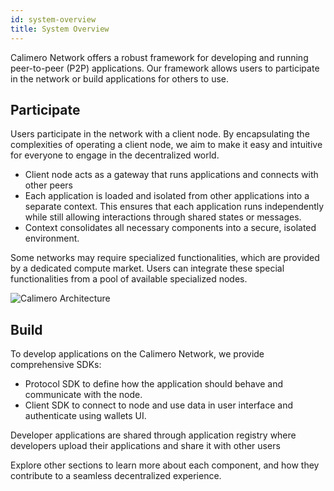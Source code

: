 ```yaml
---
id: system-overview
title: System Overview
---
```


Calimero Network offers a robust framework for developing and running
peer-to-peer (P2P) applications. Our framework allows users to participate in
the network or build applications for others to use.

## Participate

Users participate in the network with a client node. By encapsulating the
complexities of operating a client node, we aim to make it easy and intuitive
for everyone to engage in the decentralized world.

- Client node acts as a gateway that runs applications and connects with other
  peers
- Each application is loaded and isolated from other applications into a
  separate context. This ensures that each application runs independently while
  still allowing interactions through shared states or messages.
- Context consolidates all necessary components into a secure, isolated
  environment.

Some networks may require specialized functionalities, which are provided by a
dedicated compute market. Users can integrate these special functionalities from
a pool of available specialized nodes.

![Calimero Architecture](/learn/architecture.png)

## Build

To develop applications on the Calimero Network, we provide comprehensive SDKs:

- Protocol SDK to define how the application should behave and communicate with
  the node.
- Client SDK to connect to node and use data in user interface and authenticate
  using wallets UI.

Developer applications are shared through application registry where developers
upload their applications and share it with other users

Explore other sections to learn more about each component, and how they
contribute to a seamless decentralized experience.
